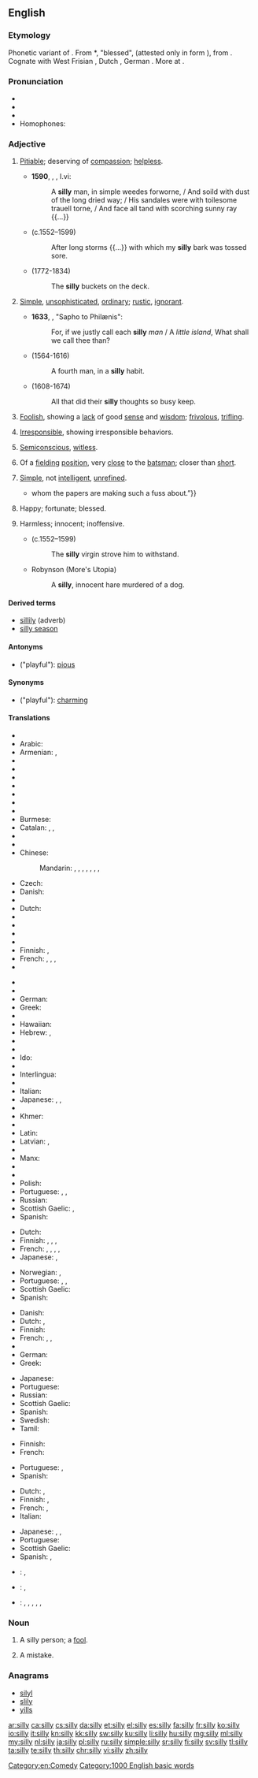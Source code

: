 ==English==
{{wikipedia|dab=silly}}

===Etymology===
Phonetic variant of {{term|seely}}.
From {{etyl|ang|en}} *{{term||sǣliġ}}, "blessed", (attested only in form {{term|gesælig|ġesǣliġ}}), from {{etyl|gem-pro|en}} {{term/t|gem-pro|*sēlīgaz}}.  Cognate with West Frisian {{term|sillich|lang=fy}}, Dutch {{term|zalig|lang=nl}}, German {{term|selig|lang=de}}. More at {{l|en|sely}}.

===Pronunciation===
* {{IPA|/ˈsɪli/}}
* {{audio|en-us-silly.ogg|Audio (US)|lang=en}}
* {{rhymes|ɪli}}
* Homophones: {{term|Scilly}}

===Adjective===
{{en-adj|er}}

# {{label|en|archaic}} [[pitiable|Pitiable]]; deserving of [[compassion]]; [[helpless]].
#* '''1590''', {{w|Edmund Spenser}}, ''{{w|The Faerie Queene}}'', I.vi:
#*: A '''silly''' man, in simple weedes forworne, / And soild with dust of the long dried way; / His sandales were with toilesome trauell torne, / And face all tand with scorching sunny ray {{...}}
#* {{w|Edmund Spenser}} (c.1552–1599)
#*: After long storms {{...}} with which my '''silly''' bark was tossed sore.
#* {{w|Samuel Taylor Coleridge}} (1772-1834)
#*: The '''silly''' buckets on the deck.
# {{label|en|obsolete}} [[simple|Simple]], [[unsophisticated]], [[ordinary]]; [[rustic]], [[ignorant]].
#* '''1633''', {{w|John Donne}}, "Sapho to Philænis":
#*: For, if we justly call each '''silly''' ''man'' / A ''little island'', What shall we call thee than?
#* {{w|William Shakespeare}} (1564-1616)
#*: A fourth man, in a '''silly''' habit.
#* {{w|John Milton}} (1608-1674)
#*: All that did their '''silly''' thoughts so busy keep.
# [[foolish|Foolish]], showing a [[lack]] of good [[sense]] and [[wisdom]]; [[frivolous]], [[trifling]].
#: {{usex|lang=en|I made a very '''silly''' mistake.}}
#: {{usex|lang=en|The newlyweds called each other '''silly''' little nicknames.}}
# [[irresponsible|Irresponsible]], showing irresponsible behaviors.
#: {{usex|lang=en|What a '''silly''' kid, he's always getting in trouble.}}
# [[semiconscious|Semiconscious]], [[witless]].
#: {{usex|lang=en|The impact of the ball knocked him '''silly'''.}}
# {{label|en|cricket}} Of a [[fielding]] [[position]], very [[close]] to the [[batsman]]; closer than [[short]].
# {{label|en|pejorative|lang=en}} [[simple|Simple]], not [[intelligent]], [[unrefined]].
#: {{usex|lang=en|John was prosperous and his helpless, '''silly''' father could be of no use to him.}}
#* {{quote-book|year=1935|author=[https://www.goodreads.com/author/show/288354.George_Goodchild George Goodchild]
|title=Death on the Centre Court|chapter=1
|passage=“Anthea hasn't a notion in her head but to vamp a lot of '''silly''' mugwumps. She's set her heart on that tennis bloke{{...}}whom the papers are making such a fuss about.”}}
# {{label|en|obsolete}} Happy; fortunate; blessed.
#: {{rfquotek|Chaucer}}
# {{label|en|obsolete}} Harmless; innocent; inoffensive.
#* {{w|Edmund Spenser}} (c.1552–1599)
#*: The '''silly''' virgin strove him to withstand.
#* Robynson (More's Utopia)
#*: A '''silly''', innocent hare murdered of a dog.

====Derived terms====
* [[sillily]] (adverb)
* [[silly season]]

====Antonyms====
* ("playful"): [[pious]]

====Synonyms====
* ("playful"): [[charming]]

====Translations====
{{trans-top|foolish, showing a lack of good sense and wisdom}}
* {{trreq|af}}
* Arabic: {{t|ar|سخيف|tr=sakhiif}}
* Armenian: {{t|hy|հիմար|tr=himar}}, {{t|hy|տխմար|tr=txmar}}
* {{trreq|az}}
* {{trreq|ba}}
* {{trreq|eu}}
* {{trreq|be}}
* {{trreq|bn}}
* {{trreq|br}}
* {{trreq|bg}}
* Burmese: {{t+|my|မိုက်မဲ|tr=muik-mai:|sc=Mymr}}
* Catalan: {{t+|ca|ximple}}, {{t|ca|ximplet}}, {{t|ca|fava}}
* {{trreq|chr}}
* {{trreq|ny}}
* Chinese:
*: Mandarin: {{t+|cmn|愚蠢|tr=yúchǔn|sc=Hani}}, {{t+|cmn|笨|tr=bèn|sc=Hani}}, {{t+|cmn|傻|tr=shǎ|sc=Hani}}, {{t|cmn|糊塗|sc=Hani}}, {{t+|cmn|糊涂|tr=hútu|sc=Hani}}, {{t|cmn|無聊|sc=Hani}}, {{t+|cmn|无聊|tr=wúliáo|sc=Hani}}, {{t+|cmn|憨痴|tr=hānchī|sc=Hani}}
* Czech: {{t+|cs|hloupý}}
* Danish: {{t+|da|dum}}
* {{trreq|dv}}
* Dutch: {{t|nl|ondoordacht}}
* {{trreq|eo}}
* {{trreq|et}}
* {{trreq|ee}}
* {{trreq|ext}}
* Finnish: {{t+|fi|typerä}}, {{t+|fi|hölmö}}
* French: {{t+|fr|idiot|m}}, {{t+|fr|bête}}, {{t+|fr|fou|m}}, {{t+|fr|stupide}}
* {{trreq|fur}}
{{trans-mid}}
* {{trreq|gl}}
* {{trreq|ka}}
* German: {{t+|de|doof}}
* Greek: {{t+|el|ανόητος|tr=anóitos}}
* {{trreq|ha}}
* Hawaiian: {{t|haw|kohu ʻole}}
* Hebrew: {{t|he|מטופש|m|tr=metupásh}}, {{t|he|טיפשי|m|tr=tipshí}}
* {{trreq|hi}}
* {{trreq|hu}}
* Ido: {{t+|io|stulta}}
* {{trreq|ig}}
* Interlingua: {{t|ia|fatue}}
* {{trreq|ie}}
* Italian: {{t+|it|sciocco|m}}
* Japanese: {{t|ja|馬鹿げた|tr=bakageta}}, {{t|ja|他愛ない|tr=tawainai}}, {{t+|ja|馬鹿|tr=ばか, baka}}
* {{trreq|kn}}
* Khmer: {{t|km|ដែលភ្លីភ្លើ|tr=dael plii-pləə|sc=Khmr}}
* {{trreq|ko}}
* Latin: {{t|la|stultus}}
* Latvian: {{t|lv|muļķīgs}}, {{t|lv|dumjš}}
* {{trreq|ml}}
* Manx: {{t|gv|meecheeallagh}}
* {{trreq|mr}}
* {{trreq|mwl}}
* Polish: {{t+|pl|głupi|m}}
* Portuguese: {{t+|pt|bobo}}, {{t+|pt|tolo}}, {{t+|pt|ingénuo}}
* Russian: {{t+|ru|глупый|tr=glúpyj}}
* Scottish Gaelic: {{t|gd|amaideach}}, {{t|gd|faoin}}
* Spanish: {{t|es|niñito}}
{{trans-bottom}}

{{trans-top|irresponsible, showing irresponsible behaviors}}
* Dutch: {{t+|nl|dom}}
* Finnish: {{t+|fi|hölmö}}, {{t|fi|ajattelematon}}, {{t+|fi|vastuuton}}, {{t+|fi|typerä}}
* French: {{t+|fr|idiot}}, {{t+|fr|fou|m}}, {{t+|fr|givré|m}} {{qualifier|slang}}, {{t+|fr|branque}} {{qualifier|slang}}, {{t+|fr|jeté|m}} {{qualifier|slang}}
* Japanese: {{t+|ja|馬鹿|tr=baka}}, {{t|ja|阿呆|tr=aho}}
{{trans-mid}}
* Norwegian: {{t|no|tullete}}, {{t|no|fjollete}}
* Portuguese: {{t+|pt|irresponsável}}, {{t+|pt|infantil}}, {{t+|pt|bobo}}
* Scottish Gaelic: {{t|gd|faoin}}
* Spanish: {{t+|es|infantil}}
{{trans-bottom}}

{{trans-top|playful, giggly}}
* Danish: {{t|da|fjollet}}
* Dutch: {{t+|nl|ondeugend}}, {{t+|nl|gek}}
* Finnish: {{t|fi|hassu}}
* French: {{t+|fr|bébête}}, {{t+|fr|idiot}}, {{t+|fr|nunuche|f}}
* {{trreq|ka}}
* German: {{t+|de|albern}}
* Greek: {{t+|el|σαχλός|tr=sachlós|sc=Grek}}
{{trans-mid}}
* Japanese: {{t+|ja|つまらない|tr=tsumaranai}}
* Portuguese: {{t+|pt|bobo}}
* Russian: {{t+|ru|глупышка}}
* Scottish Gaelic: {{t|gd|faoin}}
* Spanish: {{t|es|payaso}}
* Swedish: {{t|sv|lekfull, fnittrig}}
* Tamil: {{t|ta|விளையாட்டுத்தனமான|sc=Taml}}
{{trans-bottom}}

{{trans-top|semiconscious}}
* Finnish: {{t|fi|sekava}}
* French: {{t+|fr|abruti}}
{{trans-mid}}
* Portuguese: {{t|pt|semiconsciente}}, {{t+|pt|aéreo}}
* Spanish: {{t|es|semiaturdido}}
{{trans-bottom}}

{{trans-top|cricket: of a fielding position, very close to the batsman; closer than short}}
{{trans-mid}}
{{trans-bottom}}

{{trans-top|pejorative: simple, not intelligent, unrefined}}
* Dutch: {{t+|nl|dom}}, {{t+|nl|stom}}
* Finnish: {{t+|fi|yksinkertainen}}, {{t+|fi|hölmö}}
* French: {{t+|fr|idiot de}}, {{t|fr|imbécile de}}
* Italian: {{t+|it|sciocco|m}}
{{trans-mid}}
* Japanese: {{t+|ja|馬鹿|tr=baka}}, {{t|ja|阿呆|tr=aho}}, {{t+|ja|愚鈍|tr=gudon}}
* Portuguese: {{t+|pt|simples}}
* Scottish Gaelic: {{t|gd|amaideach}}
* Spanish: {{t+|es|tontito}}, {{t+|es|simple}}
{{trans-bottom}}

{{checktrans-top}}
* {{ttbc|eo}}: {{t|eo|sensenca}}, {{t|eo|stulteta}}
{{trans-mid}}
* {{ttbc|id}}: {{t|id|tolol}}, {{t|id|dungu}}
* {{ttbc|es}}: {{t|es|necio}}, {{t|es|bobo}}, {{t|es|simple}}, {{t|es|absurdo}}, {{t|es|insensato}}, {{t|es|tonto}}
{{trans-bottom}}

===Noun===
{{en-noun|sillies}}

# {{context|colloquial|lang=en}} A silly person; a [[fool]].
# {{context|colloquial|lang=en}} A mistake.

===Anagrams===
* [[silyl#English|silyl]]
* [[slily#English|slily]]
* [[yills#English|yills]]

[[Category:en:Comedy]]

[[Category:1000 English basic words]]
[[ar:silly]]
[[ca:silly]]
[[cs:silly]]
[[da:silly]]
[[et:silly]]
[[el:silly]]
[[es:silly]]
[[fa:silly]]
[[fr:silly]]
[[ko:silly]]
[[io:silly]]
[[it:silly]]
[[kn:silly]]
[[kk:silly]]
[[sw:silly]]
[[ku:silly]]
[[li:silly]]
[[hu:silly]]
[[mg:silly]]
[[ml:silly]]
[[my:silly]]
[[nl:silly]]
[[ja:silly]]
[[pl:silly]]
[[ru:silly]]
[[simple:silly]]
[[sr:silly]]
[[fi:silly]]
[[sv:silly]]
[[tl:silly]]
[[ta:silly]]
[[te:silly]]
[[th:silly]]
[[chr:silly]]
[[vi:silly]]
[[zh:silly]]